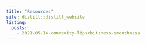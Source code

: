 ```yaml
---
title: "Resources"
site: distill::distill_website
listing: 
  posts:
    - 2021-05-14-convexity-lipschitzness-smoothness
---
```


